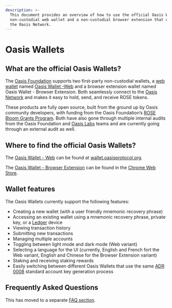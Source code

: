 ```yaml
---
description: >-
  This document provides an overview of how to use the official Oasis Wallets: a
  non-custodial web wallet and a non-custodial browser extension that connect to
  the Oasis Network.
---
```



# Oasis Wallets

## **What are the official Oasis Wallets?**

The [Oasis Foundation](https://oasisprotocol.org) supports two first-party non-custodial wallets, a [web wallet](https://wallet.oasisprotocol.org) named [Oasis Wallet -Web](https://github.com/oasisprotocol/oasis-wallet-web/) and a browser extension wallet named Oasis Wallet - Browser Extension. Both seamlessly connect to the [Oasis Network](../../oasis-network/overview) and makes it easy to hold, send, and receive ROSE tokens.

These products are fully open source, built from the ground up by Oasis community developers, with funding from the Oasis Foundation’s [ROSE Bloom Grants Program](https://github.com/oasisprotocol/community/discussions/13). Both have also gone through multiple internal audits from the Oasis Foundation and [Oasis Labs](https://oasislabs.com) teams and are currently going through an external audit as well.

## Where to find the official Oasis Wallets?

The [Oasis Wallet - Web](https://github.com/oasisprotocol/oasis-wallet-web/) can be found at [wallet.oasisprotocol.org](https://wallet.oasisprotocol.org).

The [Oasis Wallet - Browser Extension](https://github.com/oasisprotocol/oasis-wallet-ext) can be found in the [Chrome Web Store](https://chrome.google.com/webstore/detail/oasis-wallet/ppdadbejkmjnefldpcdjhnkpbjkikoip).

## **Wallet features**

The Oasis Wallets currently support the following features:

* Creating a new wallet (with a user friendly mnemonic recovery phrase)
* Accessing an existing wallet using a mnemonic recovery phrase, private key, or a [Ledger](https://www.ledger.com) device
* Viewing transaction history
* Submitting new transactions
* Managing multiple accounts
* Toggling between light mode and dark mode (Web variant)
* Selecting a language for the UI (currently, English and French fort the Web variant, English and Chinese for the Browser Extension variant)
* Staking and receiving staking rewards
* Easily switching between different Oasis Wallets that use the same [ADR 0008](../../../oasis-core/adr/0008-standard-account-key-generation) standard account key generation process

## Frequently Asked Questions

This has moved to a separate [FAQ section](../faq).

<DocCardList items={useCurrentSidebarCategory().items} />
